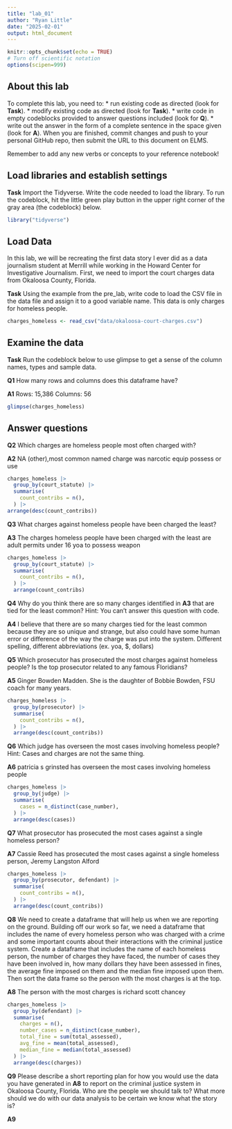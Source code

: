 ```yaml
---
title: "lab_01"
author: "Ryan Little"
date: "2025-02-01"
output: html_document
---
```


```r
knitr::opts_chunk$set(echo = TRUE)
# Turn off scientific notation
options(scipen=999)
```

## About this lab

To complete this lab, you need to: \* run existing code as directed (look for **Task**). \* modify existing code as directed (look for **Task**). \* write code in empty codeblocks provided to answer questions included (look for **Q**). \* write out the answer in the form of a complete sentence in the space given (look for **A**). When you are finished, commit changes and push to your personal GitHub repo, then submit the URL to this document on ELMS.

Remember to add any new verbs or concepts to your reference notebook!

## Load libraries and establish settings

**Task** Import the Tidyverse. Write the code needed to load the library. To run the codeblock, hit the little green play button in the upper right corner of the gray area (the codeblock) below.

```r
library("tidyverse")
```

## Load Data

In this lab, we will be recreating the first data story I ever did as a data journalism student at Merrill while working in the Howard Center for Investigative Journalism. First, we need to import the court charges data from Okaloosa County, Florida.

**Task** Using the example from the pre_lab, write code to load the CSV file in the data file and assign it to a good variable name. This data is only charges for homeless people.

```r
charges_homeless <- read_csv("data/okaloosa-court-charges.csv")
```

## Examine the data

**Task** Run the codeblock below to use glimpse to get a sense of the column names, types and sample data.

**Q1** How many rows and columns does this dataframe have?

**A1**
Rows: 15,386
Columns: 56

```r
glimpse(charges_homeless)
```

## Answer questions

**Q2** Which charges are homeless people most often charged with?

**A2**
NA (other),most common named charge was narcotic equip possess or use
```r
charges_homeless |>
  group_by(court_statute) |>
  summarise(
    count_contribs = n(),
  ) |>
arrange(desc(count_contribs))
```

**Q3** What charges against homeless people have been charged the least?

**A3**
The charges homeless people have been charged with the least are adult permits under 16 yoa to possess weapon

```r
charges_homeless |>
  group_by(court_statute) |>
  summarise(
    count_contribs = n(),
  ) |>
  arrange(count_contribs)
```

**Q4** Why do you think there are so many charges identified in **A3** that are tied for the least common? Hint: You can't answer this question with code.

**A4**
I believe that there are so many charges tied for the least common because they are so unique and strange, but also could have some human error or difference of the way the charge was put into the system. Different spelling, different abbreviations (ex. yoa, $, dollars)

**Q5** Which prosecutor has prosecuted the most charges against homeless people? Is the top prosecutor related to any famous Floridians?

**A5**
Ginger Bowden Madden. She is the daughter of Bobbie Bowden, FSU coach for many years. 
```r
charges_homeless |>
  group_by(prosecutor) |>
  summarise(
    count_contribs = n(),
  ) |>
  arrange(desc(count_contribs))
```


**Q6** Which judge has overseen the most cases involving homeless people? Hint: Cases and charges are not the same thing.

**A6**
patricia s grinsted has overseen the most cases involving homeless people

```r
charges_homeless |>
  group_by(judge) |>
  summarise(
    cases = n_distinct(case_number),
  ) |>
  arrange(desc(cases))
```

**Q7** What prosecutor has prosecuted the most cases against a single homeless person?

**A7**
Cassie Reed has prosecuted the most cases against a single homeless person, Jeremy Langston Alford

```r
charges_homeless |>
  group_by(prosecutor, defendant) |>
  summarise(
    count_contribs = n(),
  ) |>
  arrange(desc(count_contribs))
```

**Q8** We need to create a dataframe that will help us when we are reporting on the ground. Building off our work so far, we need a dataframe that includes the name of every homeless person who was charged with a crime and some important counts about their interactions with the criminal justice system. Create a dataframe that includes the name of each homeless person, the number of charges they have faced, the number of cases they have been involved in, how many dollars they have been assessed in fines, the average fine imposed on them and the median fine imposed upon them. Then sort the data frame so the person with the most charges is at the top. 

**A8**
The person with the most charges is richard scott chancey

```r
charges_homeless |>
  group_by(defendant) |>
  summarise(
    charges = n(),
    number_cases = n_distinct(case_number),
    total_fine = sum(total_assessed),
    avg_fine = mean(total_assessed),
    median_fine = median(total_assessed)
  ) |>
  arrange(desc(charges))
```

**Q9** Please describe a short reporting plan for how you would use the data you have generated in **A8** to report on the criminal justice system in Okaloosa County, Florida. Who are the people we should talk to? What more should we do with our data analysis to be certain we know what the story is?

**A9**